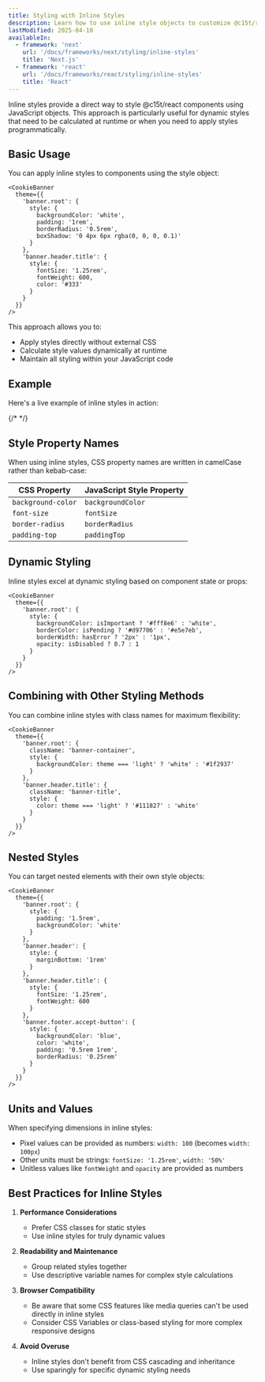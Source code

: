 ```yaml
---
title: Styling with Inline Styles
description: Learn how to use inline style objects to customize @c15t/react components for dynamic and programmatic styling.
lastModified: 2025-04-10
availableIn:
  - framework: 'next'
    url: '/docs/frameworks/next/styling/inline-styles'
    title: 'Next.js'
  - framework: 'react'
    url: '/docs/frameworks/react/styling/inline-styles'
    title: 'React'
---
```


Inline styles provide a direct way to style @c15t/react components using JavaScript objects. This approach is particularly useful for dynamic styles that need to be calculated at runtime or when you need to apply styles programmatically.

## Basic Usage

You can apply inline styles to components using the style object:

```tsx
<CookieBanner 
  theme={{
    'banner.root': {
      style: {
        backgroundColor: 'white',
        padding: '1rem',
        borderRadius: '0.5rem',
        boxShadow: '0 4px 6px rgba(0, 0, 0, 0.1)'
      }
    },
    'banner.header.title': {
      style: {
        fontSize: '1.25rem',
        fontWeight: 600,
        color: '#333'
      }
    }
  }}
/>
```

This approach allows you to:

- Apply styles directly without external CSS
- Calculate style values dynamically at runtime
- Maintain all styling within your JavaScript code

## Example

Here's a live example of inline styles in action:

{/* <CSSCookieBannerExample /> */}

## Style Property Names

When using inline styles, CSS property names are written in camelCase rather than kebab-case:

| CSS Property | JavaScript Style Property |
|------------|------------------------|
| `background-color` | `backgroundColor` |
| `font-size` | `fontSize` |
| `border-radius` | `borderRadius` |
| `padding-top` | `paddingTop` |

## Dynamic Styling

Inline styles excel at dynamic styling based on component state or props:

```tsx
<CookieBanner 
  theme={{
    'banner.root': {
      style: {
        backgroundColor: isImportant ? '#fff8e6' : 'white',
        borderColor: isPending ? '#d97706' : '#e5e7eb',
        borderWidth: hasError ? '2px' : '1px',
        opacity: isDisabled ? 0.7 : 1
      }
    }
  }}
/>
```

## Combining with Other Styling Methods

You can combine inline styles with class names for maximum flexibility:

```tsx
<CookieBanner 
  theme={{
    'banner.root': {
      className: 'banner-container',
      style: {
        backgroundColor: theme === 'light' ? 'white' : '#1f2937'
      }
    },
    'banner.header.title': {
      className: 'banner-title',
      style: {
        color: theme === 'light' ? '#111827' : 'white'
      }
    }
  }}
/>
```

## Nested Styles

You can target nested elements with their own style objects:

```tsx
<CookieBanner 
  theme={{
    'banner.root': {
      style: {
        padding: '1.5rem',
        backgroundColor: 'white'
      }
    },
    'banner.header': {
      style: {
        marginBottom: '1rem'
      }
    },
    'banner.header.title': {
      style: {
        fontSize: '1.25rem',
        fontWeight: 600
      }
    },
    'banner.footer.accept-button': {
      style: {
        backgroundColor: 'blue',
        color: 'white',
        padding: '0.5rem 1rem',
        borderRadius: '0.25rem'
      }
    }
  }}
/>
```

## Units and Values

When specifying dimensions in inline styles:

- Pixel values can be provided as numbers: `width: 100` (becomes `width: 100px`)
- Other units must be strings: `fontSize: '1.25rem'`, `width: '50%'`
- Unitless values like `fontWeight` and `opacity` are provided as numbers

## Best Practices for Inline Styles

1. **Performance Considerations**
   - Prefer CSS classes for static styles
   - Use inline styles for truly dynamic values

2. **Readability and Maintenance**
   - Group related styles together
   - Use descriptive variable names for complex style calculations

3. **Browser Compatibility**
   - Be aware that some CSS features like media queries can't be used directly in inline styles
   - Consider CSS Variables or class-based styling for more complex responsive designs

4. **Avoid Overuse**
   - Inline styles don't benefit from CSS cascading and inheritance
   - Use sparingly for specific dynamic styling needs
